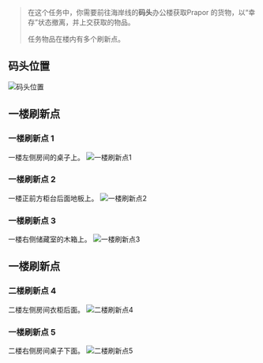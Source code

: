 > 在这个任务中，你需要前往海岸线的**码头**办公楼获取Prapor 的货物，以“幸存”状态撤离，并上交获取的物品。
>
> 任务物品在楼内有多个刷新点。

## 码头位置

![码头位置](/tarkov/images/guides/forge-a-friendship/627bdf54-6e2b-4afd-a519-1b922c1ee2b4.webp "码头位置")

## 一楼刷新点

### 一楼刷新点 1

一楼左侧房间的桌子上。
![一楼刷新点1](/tarkov/images/guides/forge-a-friendship/e17b6f1b-e0ba-41ce-bf3c-fa213601d0df.webp "一楼刷新点1")

### 一楼刷新点 2

一楼正前方柜台后面地板上。
![一楼刷新点2](/tarkov/images/guides/forge-a-friendship/9bfd6672-2e18-4b6c-afea-5ad7c918d527.webp "一楼刷新点2")

### 一楼刷新点 3

一楼右侧储藏室的木箱上。
![一楼刷新点3](/tarkov/images/guides/forge-a-friendship/ba40356e-2eca-4591-816c-9c6065f24cce.webp "一楼刷新点3")

## 一楼刷新点

### 二楼刷新点 4

二楼左侧房间衣柜后面。
![二楼刷新点4](/tarkov/images/guides/forge-a-friendship/c77d1fdd-b97d-47e4-9966-457bb06b45d6.webp "二楼刷新点4")

### 一楼刷新点 5

二楼右侧房间桌子下面。
![二楼刷新点5](/tarkov/images/guides/forge-a-friendship/ca48accf-8705-4d1e-98d5-ac07b730c5c2.webp "二楼刷新点5")
